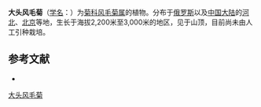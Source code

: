 {{Speciesbox
| name = 大头风毛菊
| status = 
| status_system = 
| image =
| genus = Saussurea
| species = baicalensis
| authority = (Adams.) Robis.
}}

'''大头风毛菊'''（[[学名|学名]]：{{lang|la|''Saussurea baicalensis''}}）为[[菊科|菊科]][[风毛菊属|风毛菊属]]的植物。分布于[[俄罗斯|俄罗斯]]以及[[中国大陆|中国大陆]]的[[河北|河北]]、[[北京|北京]]等地，生长于海拔2,200米至3,000米的地区，见于山顶，目前尚未由人工引种栽培。

== 参考文献 ==
<div class="references-small">
* {{cite web| url =http://www.bioinfo.cn/db05/KmzwSpecies.php?action=view&id=5216| title =大头风毛菊| work =《中国高等植物数据库全库》| publisher =中国科学院微生物研究所| author =昆明植物研究所| accessdate =2009-02-24| deadurl =yes| archiveurl =https://web.archive.org/web/20160305085407/http://www.bioinfo.cn/db05/KmzwSpecies.php?action=view&id=5216| archivedate =2016-03-05}}
</div>
{{Taxonbar|from=Q10934732}}

[[Category:风毛菊属|大头风毛菊]]


{{植物小作品}}